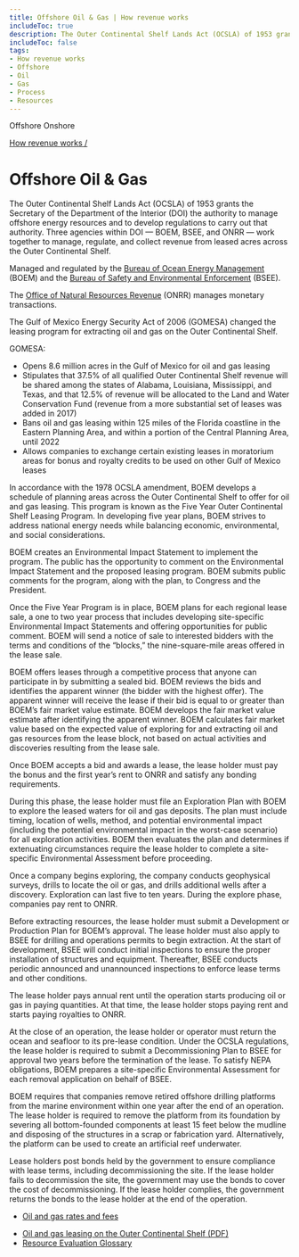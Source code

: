 ```yaml
---
title: Offshore Oil & Gas | How revenue works
includeToc: true
description: The Outer Continental Shelf Lands Act (OCSLA) of 1953 grants the Secretary of the Department of the Interior (DOI) the authority to manage offshore energy resources and to develop regulations to carry out that authority. Three agencies within DOI — BOEM, BSEE, and ONRR — work together to manage, regulate, and collect revenue from leased acres across the Outer Continental Shelf.
includeToc: false
tags:
- How revenue works
- Offshore
- Oil
- Gas
- Process
- Resources
---
```


<PageTabs>
  <PageTab>
    Offshore
  </PageTab>
  <PageTab alt={'Navigate to Onshore Oil and Gas'} to={'/how-revenue-works/onshore-oil-gas/'}>
    Onshore
  </PageTab>
</PageTabs>
<Box bgcolor='primary.main'>
<Container maxWidth="lg">
<Grid container alignItems='center'>
<Grid item xs={12} sm={8}>
<Box p={3} pl={0}>

[How revenue works /](/how-revenue-works/)

# Offshore Oil & Gas

The Outer Continental Shelf Lands Act (OCSLA) of 1953 grants the Secretary of the Department of the Interior (DOI) the authority to manage offshore
energy resources and to develop regulations to carry out that authority. Three agencies within DOI — BOEM, BSEE, and ONRR — work together to manage,
regulate, and collect revenue from leased acres across the <GlossaryTerm>Outer Continental Shelf</GlossaryTerm>.

</Box>
</Grid>
<Grid container xs={12} sm={4} >
<Box p={3} border={4} borderTop={0} borderBottom={0} borderColor='white'>
<Grid container xs={12}>
<Grid item xs={8}>

Managed and regulated by the [Bureau of Ocean Energy Management](http://www.boem.gov/) (BOEM) and the [Bureau of Safety and Environmental Enforcement](http://www.bsee.gov/) (BSEE).

</Grid>
<Grid item xs={4}>
<Box p={4}><BoemLogoImg></BoemLogoImg></Box>
<Box p={4} pt={0}><BseeLogoImg></BseeLogoImg></Box>
</Grid>
<Grid item xs={8}>

The [Office of Natural Resources Revenue](http://www.onrr.gov/) (ONRR) manages monetary transactions.

</Grid>
<Grid item xs={4}>
<Box p={4}><OnrrLogoImg></OnrrLogoImg></Box>
</Grid>
</Grid>
</Box>
</Grid>
</Grid>

</Container>
</Box>
<OffshoreOilGasBackground>
<Grid container spacing={2} alignItems='flex-start'>
<Grid item xs={12} sm={4}>
<Box p={9} m={9}  display={{ xs: 'none', sm: 'block' }}/>
<Box p={8} display={{ xs: 'block', sm: 'none' }}/>
<DidYouKnowCard>

The Gulf of Mexico Energy Security Act of 2006 (GOMESA) changed the leasing program for extracting oil and gas on the Outer Continental Shelf.

<CollapsibleContent>

GOMESA:
* Opens 8.6 million acres in the Gulf of Mexico for oil and gas leasing
* Stipulates that 37.5% of all qualified Outer Continental Shelf revenue will be shared among the states of Alabama, Louisiana, Mississippi, and Texas, and that 12.5% of revenue will be allocated to the Land and Water Conservation Fund (revenue from a more substantial set of leases was added in 2017)
* Bans oil and gas leasing within 125 miles of the Florida coastline in the Eastern Planning Area, and within a portion of the Central Planning Area, until 2022
* Allows companies to exchange certain existing leases in moratorium areas for bonus and royalty credits to be used on other Gulf of Mexico leases

</CollapsibleContent>
</DidYouKnowCard>
</Grid>
<Grid item xs={12} sm={1}>
</Grid>
<Grid item xs={12} sm={7}>
<Box mt={5}>
<ProcessCard step={1} name={'Plan'}>

In accordance with the 1978 OCSLA amendment, BOEM develops a schedule of planning areas across the Outer Continental Shelf to offer for oil and gas leasing. This program is known as the Five Year Outer Continental Shelf Leasing Program. In developing five year plans, BOEM strives to address national energy needs while balancing economic, environmental, and social considerations.

BOEM creates an <GlossaryTerm>Environmental Impact Statement</GlossaryTerm> to implement the program. The public has the opportunity to comment on the Environmental Impact Statement and the proposed leasing program. BOEM submits public comments for the program, along with the plan, to Congress and the President.

</ProcessCard>
<ProcessCard step={2} name={'Lease'}>

Once the Five Year Program is in place, BOEM plans for each regional lease sale, a one to two year process that includes developing site-specific Environmental Impact Statements and offering opportunities for public comment. BOEM will send a notice of sale to interested bidders with the terms and conditions of the “blocks,” the nine-square-mile areas offered in the lease sale.

BOEM offers leases through a competitive process that anyone can participate in by submitting a sealed bid. BOEM reviews the bids and identifies the apparent winner (the bidder with the highest offer). The apparent winner will receive the lease if their bid is equal to or greater than BOEM’s fair market value estimate. BOEM develops the fair market value estimate after identifying the apparent winner. BOEM calculates fair market value based on the expected value of exploring for and extracting oil and gas resources from the lease block, not based on actual activities and discoveries resulting from the lease sale.

Once BOEM accepts a bid and awards a lease, the lease holder must pay the <GlossaryTerm>bonus</GlossaryTerm> and the first year’s rent to ONRR and satisfy any bonding requirements.

</ProcessCard>
<ProcessCard step={3} name={'Explore'}>

During this phase, the lease holder must file an Exploration Plan with BOEM to explore the leased waters for oil and gas deposits. The plan must include timing, location of wells, method, and potential environmental impact (including the potential environmental impact in the worst-case scenario) for all exploration activities. BOEM then evaluates the plan and determines if extenuating circumstances require the lease holder to complete a site-specific Environmental Assessment before proceeding.

Once a company begins exploring, the company conducts geophysical surveys, drills to locate the oil or gas, and drills additional wells after a discovery. Exploration can last five to ten years. During the explore phase, companies pay <GlossaryTerm>rent</GlossaryTerm> to ONRR.

</ProcessCard>
<ProcessCard step={4} name={'Develop'}>

Before extracting resources, the lease holder must submit a Development or Production Plan for BOEM’s approval. The lease holder must also apply to BSEE for drilling and operations permits to begin extraction. At the start of development, BSEE will conduct initial inspections to ensure the proper installation of structures and equipment. Thereafter, BSEE conducts periodic announced and unannounced inspections to enforce lease terms and other conditions.

The lease holder pays annual rent until the operation starts producing oil or gas in paying quantities. At that time, the lease holder stops paying rent and starts paying <GlossaryTerm>royalties</GlossaryTerm> to ONRR.

</ProcessCard>
<ProcessCard step={5} name={'Decommission and reclaim'}>

At the close of an operation, the lease holder or operator must return the ocean and seafloor to its pre-lease condition. Under the OCSLA regulations, the lease holder is required to submit a Decommissioning Plan to BSEE for approval two years before the termination of the lease. To satisfy NEPA obligations, BOEM prepares a site-specific Environmental Assessment for each removal application on behalf of BSEE.

BOEM requires that companies remove retired offshore drilling platforms from the marine environment within one year after the end of an operation. The lease holder is required to remove the platform from its foundation by severing all bottom-founded components at least 15 feet below the mudline and disposing of the structures in a scrap or fabrication yard. Alternatively, the platform can be used to create an artificial reef underwater.

Lease holders post bonds held by the government to ensure compliance with lease terms, including decommissioning the site. If the lease holder fails to decommission the site, the government may use the bonds to cover the cost of decommissioning. If the lease holder complies, the government returns the bonds to the lease holder at the end of the operation.

</ProcessCard>
<ProcessCard name={'Rates and fees'} defaultExpanded={true}>

- [Oil and gas rates and fees](/how-revenue-works/revenues/#oil-gas-rates)

</ProcessCard>
<ProcessCard name={'Learn more'} defaultExpanded={true}>

- [Oil and gas leasing on the Outer Continental Shelf (PDF)](http://www.boem.gov/uploadedFiles/BOEM/Oil_and_Gas_Energy_Program/Leasing/5BOEMRE_Leasing101.pdf)
- [Resource Evaluation Glossary](http://www.boem.gov/Resource-Evaluation-Glossary/)

</ProcessCard>
</Box>
</Grid>
</Grid>
</OffshoreOilGasBackground>